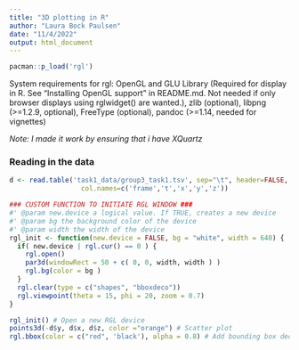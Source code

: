 ```yaml
---
title: "3D plotting in R"
author: "Laura Bock Paulsen"
date: "11/4/2022"
output: html_document
---
```


```r
pacman::p_load('rgl')
```


System requirements for rgl:
OpenGL and GLU Library (Required for display in R. See "Installing OpenGL support" in README.md. Not needed if only browser displays using rglwidget() are wanted.), zlib (optional), libpng (>=1.2.9, optional), FreeType (optional), pandoc (>=1.14, needed for vignettes)

*Note: I made it work by ensuring that i have XQuartz*


### Reading in the data
```r
d <- read.table('task1_data/group3_task1.tsv', sep="\t", header=FALSE, skip = 11, 
                  col.names=c('frame','t','x','y','z'))
```


```r
### CUSTOM FUNCTION TO INITIATE RGL WINDOW ###
#' @param new.device a logical value. If TRUE, creates a new device
#' @param bg the background color of the device
#' @param width the width of the device
rgl_init <- function(new.device = FALSE, bg = "white", width = 640) { 
  if( new.device | rgl.cur() == 0 ) {
    rgl.open()
    par3d(windowRect = 50 + c( 0, 0, width, width ) )
    rgl.bg(color = bg )
  }
  rgl.clear(type = c("shapes", "bboxdeco"))
  rgl.viewpoint(theta = 15, phi = 20, zoom = 0.7)
}
```


```r
rgl_init() # Open a new RGL device
points3d(-d$y, d$x, d$z, color ="orange") # Scatter plot
rgl.bbox(color = c("red", 'black'), alpha = 0.8) # Add bounding box decoration
```

